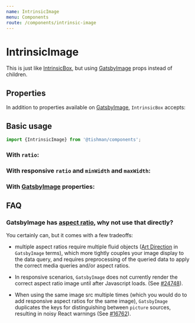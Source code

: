 ```yaml
---
name: IntrinsicImage
menu: Components
route: /components/intrinsic-image
---
```



# IntrinsicImage

This is just like [IntrinsicBox], but using [GatsbyImage] props
instead of children.

## Properties

In addition to properties available on [GatsbyImage], `IntrinsicBox` accepts:

<Props of={IntrinsicImage} />

## Basic usage

```ts
import {IntrinsicImage} from '@tishman/components';
```

### With `ratio`:

<Playground>
  <IntrinsicImage
    ratio={16 / 9}
    fluid={getMockFluidImage({width: 768, height: 1440}).childImageSharp.fluid}
  />
</Playground>

### With responsive `ratio` and `minWidth` and `maxWidth`:

<Playground>
  <IntrinsicImage
    ratio={[4 / 3, 16 / 9]}
    minWidth={350}
    maxWidth={500}
    fluid={getMockFluidImage({width: 768, height: 1440}).childImageSharp.fluid}
  />
</Playground>

### With [GatsbyImage] properties:

<Playground>
  <IntrinsicImage
    ratio={16 / 9}
    fluid={getMockFluidImage({width: 768, height: 1440}).childImageSharp.fluid}
    Tag="span"
    durationFadeIn={3000}
    title="mock image title"
    alt="A mock image"
  />
</Playground>

## FAQ

### GatsbyImage has [aspect ratio], why not use that directly?

You certainly can, but it comes with a few tradeoffs:

- multiple aspect ratios require multiple fluid objects ([Art Direction]
  in `GatsbyImage` terms), which more tightly couples your image display
  to the data query, and requires preprocessing of the queried data to
  apply the correct media queries and/or aspect ratios.

- In responsive scenarios, `GatsbyImage` does not currently render the correct
  aspect ratio image until after Javascript loads. (See [#24748]).

- When using the same image src multiple times (which you would do to add
  responsive aspect ratios for the same image), `GatsbyImage` duplicates
  the keys for distinguishing between `picture` sources, resulting in
  noisy React warnings (See [#16762]).

[intrinsicbox]: /components/intrinsic-box
[gatsbyimage]: https://www.gatsbyjs.org/docs/gatsby-image/#gatsby-image-props
[aspect ratio]: https://www.gatsbyjs.org/tutorial/gatsby-image-tutorial/#aspect-ratio
[art direction]: https://www.gatsbyjs.org/packages/gatsby-image/#art-directing-multiple-images
[#24748]: https://github.com/gatsbyjs/gatsby/issues/24748
[#16762]: https://github.com/gatsbyjs/gatsby/issues/16762

